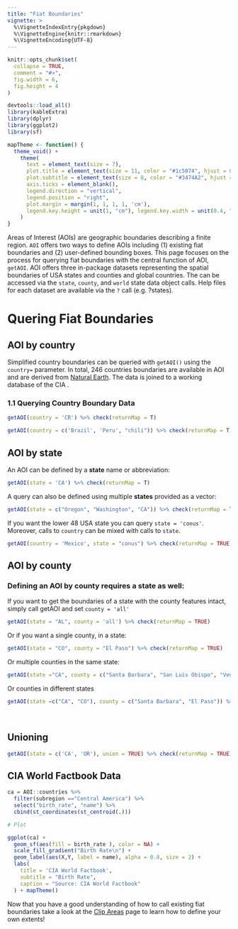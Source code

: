 ```yaml
---
title: "Fiat Boundaries"
vignette: >
  %\VignetteIndexEntry{pkgdown}
  %\VignetteEngine{knitr::rmarkdown}
  %\VignetteEncoding{UTF-8}
---
```



```r

knitr::opts_chunk$set(
  collapse = TRUE,
  comment = "#>",
  fig.width = 6, 
  fig.height = 4
)

devtools::load_all()
library(kableExtra)
library(dplyr)
library(ggplot2)
library(sf)

mapTheme <- function() {
  theme_void() + 
    theme(
      text = element_text(size = 7),
      plot.title = element_text(size = 11, color = "#1c5074", hjust = 0, vjust = 2, face = "bold"), 
      plot.subtitle = element_text(size = 8, color = "#3474A2", hjust = 0, vjust = 0),
      axis.ticks = element_blank(), 
      legend.direction = "vertical", 
      legend.position = "right",
      plot.margin = margin(1, 1, 1, 1, 'cm'),
      legend.key.height = unit(1, "cm"), legend.key.width = unit(0.4, "cm")
    ) 
}
```

Areas of Interest (AOIs) are geographic boundaries describing a finite region. `AOI` offers two ways to define AOIs including (1) existing fiat boundaries and (2) user-defined bounding boxes. This page focuses on the process for querying fiat boundaries with the central function of AOI, `getAOI`.  AOI offers three in-package datasets representing the spatial boundaries of USA states and counties and global countries. The can be accessed via the `state`, `county`, and `world` state data object calls. Help files for each dataset are available via the `?` call (e.g. ?states). 

# Quering Fiat Boundaries {.tabset .tabset-fade}

## AOI by **country**

Simplified country boundaries can be queried with `getAOI()` using the `country=` parameter. In total, 246 countries boundaries are available in AOI and are derived from [Natural Earth](https://www.naturalearthdata.com/downloads/50m-cultural-vectors/50m-admin-0-countries-2/). The data is joined to a working database of the CIA \href{https://www.cia.gov/library/publications/the-world-factbook/}{World Factbook}.

### 1.1 Querying Country Boundary Data

```r
getAOI(country = 'CR') %>% check(returnMap = T)

getAOI(country = c('Brazil', 'Peru', "chili")) %>% check(returnMap = T)

```

##  AOI by **state**  

An AOI can be defined by a **state** name or abbreviation:

```r
getAOI(state = 'CA') %>% check(returnMap = T)
```

A query can also be defined using multiple **states** provided as a vector:

```r
getAOI(state = c("Oregon", "Washington", "CA")) %>% check(returnMap = TRUE)
```

If you want the lower 48 USA state you can query `state = 'conus'`. Moreover, 
calls to `country` can be mixed with calls to `state`.

```r
getAOI(country = 'Mexico', state = "conus") %>% check(returnMap = TRUE)
```

## AOI by **county** 

### Defining an AOI by **county** requires a **state** as well:

If you want to get the boundaries of a state with the county features intact, simply call getAOI and set `county = 'all'`

```r
getAOI(state = "AL", county = 'all') %>% check(returnMap = TRUE)
```

Or if you want a single county, in a state:

```r
getAOI(state = "CO", county = "El Paso") %>% check(returnMap = TRUE)
```

Or multiple counties in the same state:

```r
getAOI(state ="CA", county = c("Santa Barbara", "San Luis Obispo", "Ventura")) %>% check(returnMap = T)
```

Or counties in different states

```r
getAOI(state =c("CA", "CO"), county = c("Santa Barbara", "El Paso")) %>% check(returnMap = T)
```
<br>

## Unioning

```r
getAOI(state = c('CA', 'OR'), union = TRUE) %>% check(returnMap = TRUE)

```

## CIA World Factbook Data

```r
ca = AOI::countries %>% 
  filter(subregion =="Central America") %>% 
  select("birth_rate", "name") %>% 
  cbind(st_coordinates(st_centroid(.))) 

# Plot

ggplot(ca) +
  geom_sf(aes(fill = birth_rate ), color = NA) +
  scale_fill_gradient("Birth Rate\n") +
  geom_label(aes(X,Y, label = name), alpha = 0.8, size = 2) +
  labs(
    title = 'CIA World Factbook',
    subtitle = "Birth Rate",
    caption = "Source: CIA World Factbook"
  ) + mapTheme()

```



Now that you have a good understanding of how to call existing fiat boundaries take a look at the [Clip Areas](./articles/clipAreas.html) page to learn how to define your own extents!
